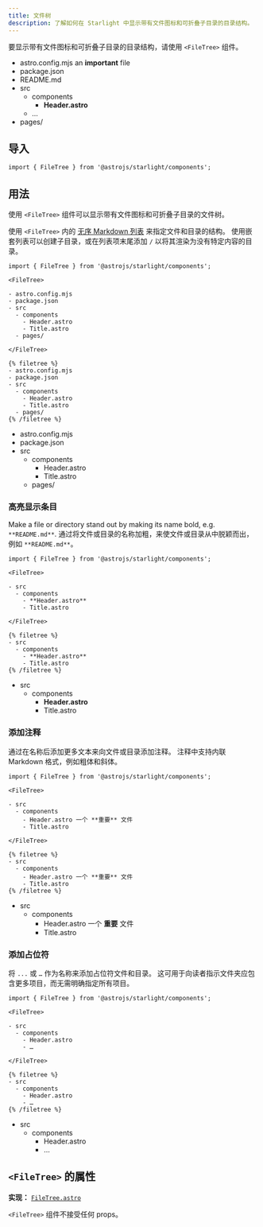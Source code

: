 ```yaml
---
title: 文件树
description: 了解如何在 Starlight 中显示带有文件图标和可折叠子目录的目录结构。
---
```



要显示带有文件图标和可折叠子目录的目录结构，请使用 `<FileTree>` 组件。


<Preview>

<FileTree slot="preview">

- astro.config.mjs an **important** file
- package.json
- README.md
- src
  - components
    - **Header.astro**
  - …
- pages/

</FileTree>

</Preview>

## 导入

```tsx
import { FileTree } from '@astrojs/starlight/components';
```

## 用法

使用 `<FileTree>` 组件可以显示带有文件图标和可折叠子目录的文件树。

使用 `<FileTree>` 内的 [无序 Markdown 列表](https://www.markdownguide.org/basic-syntax/#unordered-lists) 来指定文件和目录的结构。
使用嵌套列表可以创建子目录，或在列表项末尾添加 `/` 以将其渲染为没有特定内容的目录。

<Preview>

```mdx
import { FileTree } from '@astrojs/starlight/components';

<FileTree>

- astro.config.mjs
- package.json
- src
  - components
    - Header.astro
    - Title.astro
  - pages/

</FileTree>
```

<Fragment slot="markdoc">

```markdoc
{% filetree %}
- astro.config.mjs
- package.json
- src
  - components
    - Header.astro
    - Title.astro
  - pages/
{% /filetree %}
```

</Fragment>

<FileTree slot="preview">

- astro.config.mjs
- package.json
- src
  - components
    - Header.astro
    - Title.astro
  - pages/

</FileTree>

</Preview>

### 高亮显示条目

Make a file or directory stand out by making its name bold, e.g. `**README.md**`.
通过将文件或目录的名称加粗，来使文件或目录从中脱颖而出，例如 `**README.md**`。

<Preview>

```mdx {7}
import { FileTree } from '@astrojs/starlight/components';

<FileTree>

- src
  - components
    - **Header.astro**
    - Title.astro

</FileTree>
```

<Fragment slot="markdoc">

```markdoc {4}
{% filetree %}
- src
  - components
    - **Header.astro**
    - Title.astro
{% /filetree %}
```

</Fragment>

<FileTree slot="preview">

- src
  - components
    - **Header.astro**
    - Title.astro

</FileTree>

</Preview>

### 添加注释

通过在名称后添加更多文本来向文件或目录添加注释。
注释中支持内联 Markdown 格式，例如粗体和斜体。

<Preview>

```mdx {7}
import { FileTree } from '@astrojs/starlight/components';

<FileTree>

- src
  - components
    - Header.astro 一个 **重要** 文件
    - Title.astro

</FileTree>
```

<Fragment slot="markdoc">

```markdoc {4}
{% filetree %}
- src
  - components
    - Header.astro 一个 **重要** 文件
    - Title.astro
{% /filetree %}
```

</Fragment>

<FileTree slot="preview">

- src
  - components
    - Header.astro 一个 **重要** 文件
    - Title.astro

</FileTree>

</Preview>

### 添加占位符

将 `...` 或 `…` 作为名称来添加占位符文件和目录。
这可用于向读者指示文件夹应包含更多项目，而无需明确指定所有项目。

<Preview>

```mdx {8}
import { FileTree } from '@astrojs/starlight/components';

<FileTree>

- src
  - components
    - Header.astro
    - …

</FileTree>
```

<Fragment slot="markdoc">

```markdoc {5}
{% filetree %}
- src
  - components
    - Header.astro
    - …
{% /filetree %}
```

</Fragment>

<FileTree slot="preview">

- src
  - components
    - Header.astro
    - …

</FileTree>

</Preview>

## `<FileTree>` 的属性

**实现：** [`FileTree.astro`](https://github.com/withastro/starlight/blob/main/packages/starlight/user-components/FileTree.astro)

`<FileTree>` 组件不接受任何 props。
